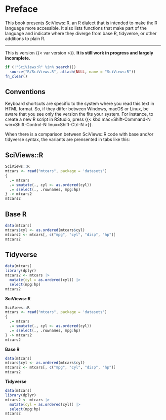 # Preface {.unnumbered}

This book presents SciViews::R, an R dialect that is intended to make the R language more accessible. It also lists functions that make part of the language and indicate where they diverge from base R, tidyverse, or other additions to plain R.

------------------------------------------------------------------------

::: callout-warning
This is version {{< var version >}}. **It is still work in progress and largely incomplete.**
:::

<!--# Can use callout note, tip, warning, caution, and important -->

```r
if (!"SciViews:R" %in% search())
  source("R/SciViews.R", attach(NULL, name = "SciViews:R"))
fn_clear()
```

## Conventions

Keyboard shortcuts are specific to the system where you read this text in HTML format. So, if they differ between Windows, macOS or Linux, be aware that you see only the version the fits your system. For instance, to create a new R script in RStudio, press {{< kbd mac=Shift-Command-N win=Shift-Control-N linux=Shift-Ctrl-N >}}.

When there is a comparison between SciViews::R code with base and/or tidyverse syntax, the variants are prensented in tabs like this:

::: {.content-visible when-format="html"}

:::: panel-tabset

## SciViews::R

```r
SciViews::R
mtcars <- read("mtcars", package = 'datasets')
{
  .= mtcars
  .= smutate(., cyl <- as.ordered(cyl))
  .= sselect(., .rownames, mpg:hp)
} -> mtcars2
mtcars2
```

## Base R

```r
data(mtcars)
mtcars$cyl <- as.ordered(mtcars$cyl)
mtcars2 <- mtcars[, c("mpg", "cyl", "disp", "hp")]
mtcars2
```

## Tidyverse

```r
data(mtcars)
library(dplyr)
mtcars2 <- mtcars |>
  mutate(cyl = as.ordered(cyl)) |>
  select(mpg:hp)
mtcars2
```
::::

:::

::: {.content-visible unless-format="html"}

**SciViews::R**

```r
SciViews::R
mtcars <- read("mtcars", package = 'datasets')
{
  .= mtcars
  .= smutate(., cyl <- as.ordered(cyl))
  .= sselect(., .rownames, mpg:hp)
} -> mtcars2
mtcars2
```

**Base R**

```r
data(mtcars)
mtcars$cyl <- as.ordered(mtcars$cyl)
mtcars2 <- mtcars[, c("mpg", "cyl", "disp", "hp")]
mtcars2
```

**Tidyverse**

```r
data(mtcars)
library(dplyr)
mtcars2 <- mtcars |>
  mutate(cyl = as.ordered(cyl)) |>
  select(mpg:hp)
mtcars2
```
:::